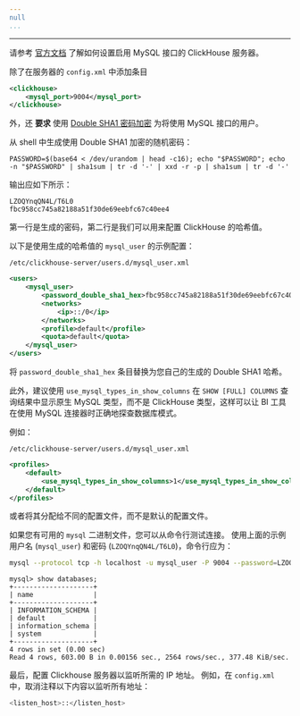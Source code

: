 ```yaml
---
null
...
```

---

请参考 [官方文档](/interfaces/mysql) 了解如何设置启用 MySQL 接口的 ClickHouse 服务器。

除了在服务器的 `config.xml` 中添加条目

```xml
<clickhouse>
    <mysql_port>9004</mysql_port>
</clickhouse>
```

外，还 **要求** 使用
[Double SHA1 密码加密](/operations/settings/settings-users#user-namepassword)
为将使用 MySQL 接口的用户。

从 shell 中生成使用 Double SHA1 加密的随机密码：

```shell
PASSWORD=$(base64 < /dev/urandom | head -c16); echo "$PASSWORD"; echo -n "$PASSWORD" | sha1sum | tr -d '-' | xxd -r -p | sha1sum | tr -d '-'
```

输出应如下所示：

```
LZOQYnqQN4L/T6L0
fbc958cc745a82188a51f30de69eebfc67c40ee4
```

第一行是生成的密码，第二行是我们可以用来配置 ClickHouse 的哈希值。

以下是使用生成的哈希值的 `mysql_user` 的示例配置：

`/etc/clickhouse-server/users.d/mysql_user.xml`

```xml
<users>
    <mysql_user>
        <password_double_sha1_hex>fbc958cc745a82188a51f30de69eebfc67c40ee4</password_double_sha1_hex>
        <networks>
            <ip>::/0</ip>
        </networks>
        <profile>default</profile>
        <quota>default</quota>
    </mysql_user>
</users>
```

将 `password_double_sha1_hex` 条目替换为您自己的生成的 Double SHA1 哈希。

此外，建议使用 `use_mysql_types_in_show_columns`
在 `SHOW [FULL] COLUMNS` 查询结果中显示原生 MySQL 类型，而不是 ClickHouse 类型，这样可以让 BI 工具在使用 MySQL 连接器时正确地探查数据库模式。

例如：

`/etc/clickhouse-server/users.d/mysql_user.xml`

```xml
<profiles>
    <default>
        <use_mysql_types_in_show_columns>1</use_mysql_types_in_show_columns>
    </default>
</profiles>
```

或者将其分配给不同的配置文件，而不是默认的配置文件。

如果您有可用的 `mysql` 二进制文件，您可以从命令行测试连接。
使用上面的示例用户名 (`mysql_user`) 和密码 (`LZOQYnqQN4L/T6L0`)，命令行应为：

```bash
mysql --protocol tcp -h localhost -u mysql_user -P 9004 --password=LZOQYnqQN4L/T6L0
```

```
mysql> show databases;
+--------------------+
| name               |
+--------------------+
| INFORMATION_SCHEMA |
| default            |
| information_schema |
| system             |
+--------------------+
4 rows in set (0.00 sec)
Read 4 rows, 603.00 B in 0.00156 sec., 2564 rows/sec., 377.48 KiB/sec.
```

最后，配置 Clickhouse 服务器以监听所需的 IP 地址。 例如，在 `config.xml` 中，取消注释以下内容以监听所有地址：

```bash
<listen_host>::</listen_host> 
```
